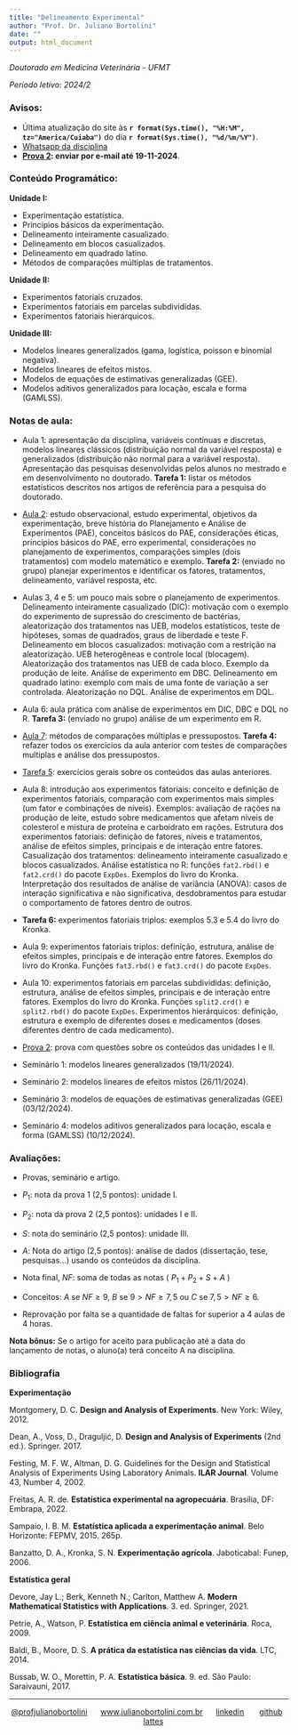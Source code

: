```yaml
---
title: "Delineamento Experimental"
author: "Prof. Dr. Juliano Bortolini"
date: ""
output: html_document
---
```


*Doutorado em Medicina Veterinária - UFMT*

*Período letivo: 2024/2*


### Avisos:

- Última atualização do site às **`r format(Sys.time(), "%H:%M", tz="America/Cuiaba")`** do dia **`r format(Sys.time(), "%d/%m/%Y")`**.
- [Whatsapp da disciplina]()
- **[Prova 2](aulas/prova2.html): enviar por e-mail até 19-11-2024**.



### Conteúdo Programático:

**Unidade I:**

- Experimentação estatística.
- Princípios básicos da experimentação.
- Delineamento inteiramente casualizado.
- Delineamento em blocos casualizados.
- Delineamento em quadrado latino.
- Métodos de comparações múltiplas de tratamentos.

**Unidade II:**

- Experimentos fatoriais cruzados.
- Experimentos fatoriais em parcelas subdivididas.
- Experimentos fatoriais hierárquicos.

**Unidade III:**

- Modelos lineares generalizados (gama, logística, poisson e binomial negativa).
- Modelos lineares de efeitos mistos.
- Modelos de equações de estimativas generalizadas (GEE).
- Modelos aditivos generalizados para locação, escala e forma (GAMLSS).


### Notas de aula:

- Aula 1: apresentação da disciplina, variáveis contínuas e discretas, modelos lineares clássicos (distribuição normal da variável resposta) e generalizados (distribuição não normal para a variável resposta). Apresentação das pesquisas desenvolvidas pelos alunos no mestrado e em desenvolvimento no doutorado. **Tarefa 1:** listar os métodos estatísticos descritos nos artigos de referência para a pesquisa do doutorado.

- [Aula 2](aulas/aula2.html): estudo observacional, estudo experimental, objetivos da experimentação, breve história do Planejamento e Análise de Experimentos (PAE), conceitos básicos do PAE, considerações éticas, princípios básicos do PAE, erro experimental, considerações no planejamento de experimentos, comparações simples (dois tratamentos) com modelo matemático e exemplo. **Tarefa 2:** (enviado no grupo) planejar experimentos e identificar os fatores, tratamentos, delineamento, variável resposta, etc.

- Aulas 3, 4 e 5: um pouco mais sobre o planejamento de experimentos. Delineamento inteiramente casualizado (DIC): motivação com o exemplo do experimento de supressão do crescimento de bactérias, aleatorização dos tratamentos nas UEB, modelos estatísticos, teste de hipóteses, somas de quadrados, graus de liberdade e teste F. Delineamento em blocos casualizados: motivação com a restrição na aleatorização. UEB heterogêneas e controle local (blocagem). Aleatorização dos tratamentos nas UEB de cada bloco. Exemplo da produção de leite. Análise de experimento em DBC. Delineamento em quadrado latino: exemplo com mais de uma fonte de variação a ser controlada. Aleatorização no DQL. Análise de experimentos em DQL.

- Aula 6: aula prática com análise de experimentos em DIC, DBC e DQL no R. **Tarefa 3:** (enviado no grupo) análise de um experimento em R.

- [Aula 7](aulas/aula7.html): métodos de comparações múltiplas e pressupostos. **Tarefa 4:** refazer todos os exercícios da aula anterior com testes de comparações multiplas e análise dos pressupostos.

- [Tarefa 5](aulas/Tarefa5.html): exercícios gerais sobre os conteúdos das aulas anteriores.

- Aula 8: introdução aos experimentos fatoriais: conceito e definição de experimentos fatoriais, comparação com experimentos mais simples (um fator e combinações de níveis). Exemplos: avaliação de rações na produção de leite, estudo sobre medicamentos que afetam níveis de colesterol e mistura de proteína e carboidrato em rações. Estrutura dos experimentos fatoriais: definição de fatores, níveis e tratamentos, análise de efeitos simples, principais e de interação entre fatores.  Casualização dos tratamentos: delineamento inteiramente casualizado e blocos casualizados. Análise estatística no R: funções `fat2.rbd()` e `fat2.crd()` do pacote `ExpDes`.  Exemplos do livro do Kronka. Interpretação dos resultados de análise de variância (ANOVA): casos de interação significativa e não significativa, desdobramentos para estudar o comportamento de fatores dentro de outros. 

- **Tarefa 6:** experimentos fatoriais triplos: exemplos 5.3 e 5.4 do livro do Kronka.

- Aula 9: experimentos fatoriais triplos: definição, estrutura, análise de efeitos simples, principais e de interação entre fatores. Exemplos do livro do Kronka. Funções `fat3.rbd()` e `fat3.crd()` do pacote `ExpDes`.

- Aula 10: experimentos fatoriais em parcelas subdivididas: definição, estrutura, análise de efeitos simples, principais e de interação entre fatores. Exemplos do livro do Kronka. Funções `split2.crd()` e `split2.rbd()`  do pacote `ExpDes`. Experimentos hierárquicos: definição, estrutura e exemplo de diferentes doses e medicamentos (doses diferentes dentro de cada medicamento).

- [Prova 2](aulas/prova2.html): prova com questões sobre os conteúdos das unidades I e II.

- Seminário 1: modelos lineares generalizados (19/11/2024).

- Seminário 2: modelos lineares de efeitos mistos (26/11/2024).

- Seminário 3: modelos de equações de estimativas generalizadas (GEE) (03/12/2024).

- Seminário 4: modelos aditivos generalizados para locação, escala e forma (GAMLSS) (10/12/2024).


### Avaliações:

- Provas, seminário e artigo.

- $P_1$: nota da prova 1 (2,5 pontos): unidade I.
  
- $P_2$: nota da prova 2 (2,5 pontos): unidades I e II.

- $S$: nota do seminário (2,5 pontos): unidade III.

- $A$: Nota do artigo (2,5 pontos): análise de dados (dissertação, tese, pesquisas...) usando os conteúdos da disciplina.

- Nota final, $NF$: soma de todas as notas ( $P_1 + P_2 + S + A$ )

- Conceitos:  $A$ se $NF \geq9$,  $B$ se $9 > NF \geq 7,5$ ou $C$ se $7,5 > NF \geq 6$.

- Reprovação por falta se a quantidade de faltas for superior a 4 aulas de 4 horas.

**Nota bônus:** Se o artigo for aceito para publicação até a data do lançamento de notas, o aluno(a) terá conceito A na disciplina.


### Bibliografia

**Experimentação**

Montgomery, D. C. **Design and Analysis of Experiments**. New York: Wiley, 2012.

Dean, A., Voss, D., Draguljić, D. **Design and Analysis of Experiments** (2nd ed.). Springer. 2017. 

Festing, M. F. W., Altman, D. G. Guidelines for the Design and Statistical Analysis of Experiments Using Laboratory Animals. **ILAR Journal**. Volume 43, Number 4, 2002.

Freitas, A. R. de. **Estatística experimental na agropecuária**. Brasília, DF: Embrapa, 2022.

Sampaio, I. B. M. **Estatística aplicada a experimentação animal**. Belo Horizonte: FEPMV, 2015. 265p.

Banzatto, D. A., Kronka, S. N. **Experimentação agrícola**. Jaboticabal: Funep, 2006.



**Estatística geral**


Devore, Jay L.; Berk, Kenneth N.; Carlton, Matthew A. **Modern Mathematical Statistics with Applications**. 3. ed. Springer, 2021.

Petrie, A., Watson, P. **Estatística em ciência animal e veterinária**. Roca, 2009.

Baldi, B., Moore, D. S. **A prática da estatística nas ciências da vida**. LTC, 2014. 

Bussab, W. O., Morettin, P. A. **Estatística básica**. 9. ed. São Paulo: Saraivauni, 2017.




----------
<div style="text-align: center;">

[@profjulianobortolini](https://instagram.com/profjulianobortolini) \  \  \ [www.julianobortolini.com.br](http://www.julianobortolini.com.br) \  \  \ [linkedin](https://linkedin.com/in/julianobortolini) \  \  \   [github](https://github.com/julianobortolini) \  \  \   [lattes](http://lattes.cnpq.br/6210909768845403)

</div>



